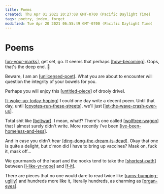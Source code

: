 ```yaml
---
title: Poems
created: Thu Apr 01 2021 20:27:08 GMT-0700 (Pacific Daylight Time)
tags: poetry, index, forget
modified: Tue Apr 20 2021 06:55:49 GMT-0700 (Pacific Daylight Time)
---
```


# Poems

[[on-your-marks]], get set, go.
It seems that perhaps [[how-becoming]].
Oops, that's the deep end. 🤿

Beware, I am an [[unlicensed-poet]].
What you are about to encounter
will question the integrity of your bowels for you.

Perhaps you will enjoy this [[untitled-piece]] of drooly drivel.

[[i-woke-up-today-hoping]] I could one day write a decent poem.
Until that day, until [[coyotes-run-these-streets]], we'll just [[let-the-wave-crash-over-us]].

Total shit like [[beltwar]]. I mean, what!?
There's one called [[wolftree-wagon]] that I almost surely didn't write.
More recently I've been [[ive-been-homeless-and-less]].

And in case you didn't hear [[ding-dong-the-dream-is-dead]].
Okay that one is quite a delight, but c'mon did I have to bring up vaccines?
Mask on, fuck it, mask off…

We gourmands of the heart and the nooks tend to take the [[shortest-path]] between [[i-like-yr-nope]] and [[f-it]].

There are pieces that no one would dare to read twice like [[rams-bumping-uglily]]
and hundreds more like it, literally hundreds, as charming as [[organ-eyes]].

[//begin]: # "Autogenerated link references for markdown compatibility"
[on-your-marks]: poetry/bemused/on-your-marks "On your marks"
[how-becoming]: poetry/bemused/how-becoming "We are being experiencing becoming itself"
[unlicensed-poet]: poetry/bemused/unlicensed-poet "unlicensed poet"
[untitled-piece]: poetry/bemused/untitled-piece "Untitled piece"
[i-woke-up-today-hoping]: poetry/i-woke-up-today-hoping "I woke up today hoping"
[coyotes-run-these-streets]: poetry/coyotes-run-these-streets "coyotes run these streets"
[let-the-wave-crash-over-us]: poetry/the-otter-path/let-the-wave-crash-over-us "Let the wave crash over us 🌊"
[beltwar]: poetry/fart-patio/beltwar "Eclipsing Binaries"
[wolftree-wagon]: poetry/the-otter-path/wolftree-wagon "Wolftree Wagon"
[ive-been-homeless-and-less]: poetry/ive-been-homeless-and-less "Homeless and Less"
[ding-dong-the-dream-is-dead]: poetry/ding-dong-the-dream-is-dead "Ding Dong the Dream is Dead"
[shortest-path]: poetry/shortest-path "Shortest Path"
[i-like-yr-nope]: poetry/the-otter-path/i-like-yr-nope "I like yr nope"
[f-it]: poetry/the-otter-path/f-it "F it"
[rams-bumping-uglily]: ../attend/stories/rams-bumping-uglily "Uglily Ramscuttle"
[organ-eyes]: poetry/organ-eyes "Organ Eyes"
[//end]: # "Autogenerated link references"
